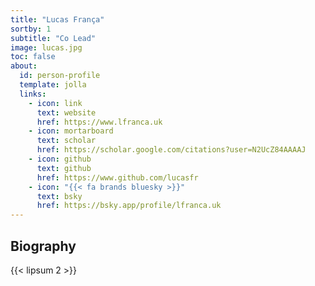 ```yaml
---
title: "Lucas França"
sortby: 1
subtitle: "Co Lead"
image: lucas.jpg
toc: false
about:
  id: person-profile
  template: jolla
  links:
    - icon: link
      text: website
      href: https://www.lfranca.uk
    - icon: mortarboard
      text: scholar
      href: https://scholar.google.com/citations?user=N2UcZ84AAAAJ
    - icon: github
      text: github
      href: https://www.github.com/lucasfr
    - icon: "{{< fa brands bluesky >}}"
      text: bsky
      href: https://bsky.app/profile/lfranca.uk
---
```


:::{#person-profile}
:::


## Biography

{{< lipsum 2 >}}
